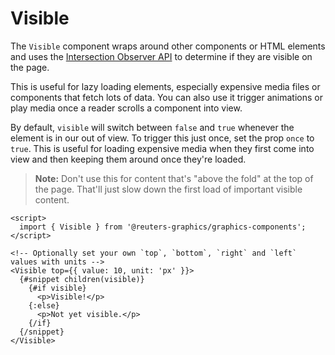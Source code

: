 

<Meta of={VisibleStories} />

# Visible

The `Visible` component wraps around other components or HTML elements and uses the [Intersection Observer API](https://developer.mozilla.org/en-US/docs/Web/API/Intersection_Observer_API) to determine if they are visible on the page.

This is useful for lazy loading elements, especially expensive media files or components that fetch lots of data. You can also use it trigger animations or play media once a reader scrolls a component into view.

By default, `visible` will switch between `false` and `true` whenever the element is in our out of view. To trigger this just once, set the prop `once` to `true`. This is useful for loading expensive media when they first come into view and then keeping them around once they're loaded.

> **Note:** Don't use this for content that's "above the fold" at the top of the page. That'll just slow down the first load of important visible content.

```svelte
<script>
  import { Visible } from '@reuters-graphics/graphics-components';
</script>

<!-- Optionally set your own `top`, `bottom`, `right` and `left` values with units -->
<Visible top={{ value: 10, unit: 'px' }}>
  {#snippet children(visible)}
    {#if visible}
      <p>Visible!</p>
    {:else}
      <p>Not yet visible.</p>
    {/if}
  {/snippet}
</Visible>
```

<Canvas of={VisibleStories.Demo} />
